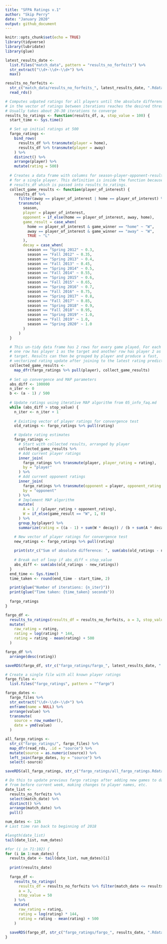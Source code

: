 ```yaml
---
title: "SFPA Ratings v.1"
author: "Skip Perry"
date: "January 2020"
output: github_document
---
```


```r
knitr::opts_chunk$set(echo = TRUE)
library(tidyverse)
library(lubridate)
library(glue)
```

```r
latest_results_date <- 
  list.files("match_data", pattern = "results_no_forfeits") %>% 
  str_extract("\\d+-\\d+-\\d+") %>% 
  max()

results_no_forfeits <- 
  str_c("match_data/results_no_forfeits_", latest_results_date, ".Rdata") %>% 
  read_rds()

# Computes udpated ratings for all players until the absolute difference 
# in the vector of ratings between iterations reaches the desired threshold
# Usually takes about 20-30 iterations to converge
results_to_ratings <- function(results_df, a, stop_value = 100) {
  start_time <- Sys.time()

  # Set up initial ratings at 500
  fargo_ratings <- 
    bind_rows(
      results_df %>% transmute(player = home), 
      results_df %>% transmute(player = away)
    ) %>% 
    distinct() %>% 
    arrange(player) %>% 
    mutate(rating = 500)
  
  # Creates a data frame with columns for season-player-opponent-result-decay 
  # for a single player. This definition is inside the function because it uses 
  # results_df which is passed into results_to_ratings.
  collect_game_results <- function(player_of_interest) {
    results_df %>% 
      filter(away == player_of_interest | home == player_of_interest) %>% 
      transmute(
        season,
        player = player_of_interest,
        opponent = if_else(home == player_of_interest, away, home),
        game_result = case_when(
          home == player_of_interest & game_winner == "home" ~ "W",
          away == player_of_interest & game_winner == "away" ~ "W",
          TRUE ~ "L"
        ),
        decay = case_when(
          season == "Spring 2012" ~ 0.3,
          season == "Fall 2012" ~ 0.35,
          season == "Spring 2013" ~ 0.4,
          season == "Fall 2013" ~ 0.45,
          season == "Spring 2014" ~ 0.5,
          season == "Fall 2014" ~ 0.55,
          season == "Spring 2015" ~ 0.6,
          season == "Fall 2015" ~ 0.65,
          season == "Spring 2016" ~ 0.7,
          season == "Fall 2016" ~ 0.75,
          season == "Spring 2017" ~ 0.8,
          season == "Fall 2017" ~ 0.85,
          season == "Spring 2018" ~ 0.9,
          season == "Fall 2018" ~ 0.95,
          season == "Spring 2019" ~ 1.0,
          season == "Fall 2019" ~ 1.0,
          season == "Spring 2020" ~ 1.0
        )
      )
  }

  # This un-tidy data frame has 2 rows for every game played. For each game, 
  # one row has player 1 as the target and another row has player 2 as the 
  # target. Results can then be grouped by player and produce a fast,
  # vectorized rating update after joining to the latest rating predictions. 
  collected_game_results <- 
    map_dfr(fargo_ratings %>% pull(player), collect_game_results)
  
  # Set up convergence and MAP parameters 
  abs_diff <- 100000
  n_iter <- 0
  b <- (a - 1) / 500
  
  # Update ratings using iterative MAP algorithm from 05_info_faq.md
  while (abs_diff > stop_value) {
    n_iter <- n_iter + 1
    
    # Existing vector of player ratings for convergence test
    old_ratings <- fargo_ratings %>% pull(rating)

    # Update rating estimates
    fargo_ratings <- 
      # Start with collected results, arranged by player 
      collected_game_results %>%
      # Add current player ratings
      inner_join(
        fargo_ratings %>% transmute(player, player_rating = rating), 
        by = "player"
      ) %>% 
      # Add current opponent ratings
      inner_join(
        fargo_ratings %>% transmute(opponent = player, opponent_rating = rating), 
        by = "opponent"
      ) %>% 
      # Implement MAP algorithm 
      mutate(
        A = 1 / (player_rating + opponent_rating),
        W = if_else(game_result == "W", 1, 0)
      ) %>% 
      group_by(player) %>% 
      summarize(rating = ((a - 1) + sum(W * decay)) / (b + sum(A * decay)))

    # New vector of player ratings for convergence test
    new_ratings <- fargo_ratings %>% pull(rating) 
    
    print(str_c("Sum of absolute difference: ", sum(abs(old_ratings - new_ratings))))
    
    # Break out of loop if abs_diff < stop_value
    abs_diff <- sum(abs(old_ratings - new_ratings))
  }
  end_time <- Sys.time()
  time_taken <- round(end_time - start_time, 2)

  print(glue("Number of iterations: {n_iter}"))
  print(glue("Time taken: {time_taken} seconds"))
  
  fargo_ratings
}
```

```r
fargo_df <- 
  results_to_ratings(results_df = results_no_forfeits, a = 3, stop_value = 50) %>% 
  mutate(
    raw_rating = rating,
    rating = log(rating) * 144,
    rating = rating - mean(rating) + 500
  )

fargo_df %>% 
  arrange(desc(rating))
```

```r
saveRDS(fargo_df, str_c("fargo_ratings/fargo_", latest_results_date, ".Rdata"))
```

```r
# Create a single file with all known player ratings
fargo_files <- 
  list.files("fargo_ratings", pattern = "^fargo")

fargo_dates <- 
  fargo_files %>% 
  str_extract("\\d+-\\d+-\\d+") %>% 
  enframe(name = NULL) %>% 
  arrange(value) %>% 
  transmute(
    source = row_number(),
    date = ymd(value)
  )

all_fargo_ratings <- 
  str_c("fargo_ratings/", fargo_files) %>% 
  map_dfr(read_rds, .id = "source") %>% 
  mutate(source = as.numeric(source)) %>% 
  left_join(fargo_dates, by = "source") %>% 
  select(-source)

saveRDS(all_fargo_ratings, str_c("fargo_ratings/all_fargo_ratings.Rdata"))
```

```r
# Do this to update previous fargo ratings after adding new games to database
# from before current week, making changes to player names, etc.
date_list <- 
  results_no_forfeits %>% 
  select(match_date) %>% 
  distinct() %>% 
  arrange(match_date) %>% 
  pull()

num_dates <- 126
# Last time ran back to beginning of 2018

#length(date_list)
tail(date_list, num_dates)

#for (i in 71:102) {
for (i in 1:num_dates) {
  results_date <- tail(date_list, num_dates)[i]
  
  print(results_date)
  
  fargo_df <- 
    results_to_ratings(
      results_df = results_no_forfeits %>% filter(match_date <= results_date), 
      a = 3, 
      stop_value = 50
    ) %>% 
    mutate(
      raw_rating = rating,
      rating = log(rating) * 144,
      rating = rating - mean(rating) + 500
    )
  
  saveRDS(fargo_df, str_c("fargo_ratings/fargo_", results_date, ".Rdata"))
}
```
